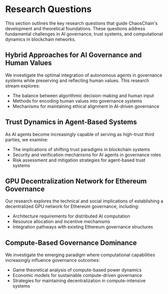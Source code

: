 # Research Questions

This section outlines the key research questions that guide ChaosChain's
development and theoretical foundations. These questions address fundamental
challenges in AI governance, trust systems, and computational dynamics in
blockchain networks.

## Hybrid Approaches for AI Governance and Human Values

We investigate the optimal integration of autonomous agents in governance systems while preserving and reflecting human values. This research stream explores:
- The balance between algorithmic decision-making and human input
- Methods for encoding human values into governance systems
- Mechanisms for maintaining ethical alignment in AI-driven governance

## Trust Dynamics in Agent-Based Systems

As AI agents become increasingly capable of serving as high-trust third parties, we examine:
- The implications of shifting trust paradigms in blockchain systems
- Security and verification mechanisms for AI agents in governance roles
- Risk assessment and mitigation strategies for agent-based trust systems

## GPU Decentralization Network for Ethereum Governance

Our research explores the technical and social implications of establishing a decentralized GPU network for Ethereum governance, including:
- Architecture requirements for distributed AI computation
- Resource allocation and incentive mechanisms
- Integration pathways with existing Ethereum governance structures

## Compute-Based Governance Dominance

We investigate the emerging paradigm where computational capabilities increasingly influence governance outcomes:
- Game theoretical analysis of compute-based power dynamics
- Economic models for sustainable compute-driven governance
- Strategies for maintaining decentralization in compute-intensive systems